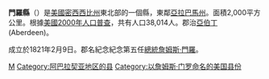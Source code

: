 {{Infobox U.S. County
| county  = 門羅縣
| state = 密西西比州
| en county  = Monroe County
| en state = Mississippi
| seal =
| map = Map of Mississippi highlighting Monroe County.svg
| map size = 150
| founded = 1821年2月9日
| seat = [[亞伯丁_(密西西比州)|亞伯丁]] |
 area = 2,000 [[km²|km²]] (772 [[square_mile|mi²]])
| area land = 1,979 km² (764 mi²)
| area water = 20 km² (8 mi²)
| area percentage = 1.02%
| census yr = 2000
| pop = 38,014
| density = 19
| web = www.monroecountyms.org
}}
'''門羅縣'''（{{lang-en|Monroe County}}）是[[美國|美國]][[密西西比州|密西西比州]]東北部的一個縣，東鄰[[亞拉巴馬州|亞拉巴馬州]]。面積2,000平方公里。根據[[美國2000年人口普查|美國2000年人口普查]]，共有人口38,014人。郡治[[亞伯丁_(密西西比州)|亞伯丁]] (Aberdeen)。

成立於1821年2月9日。郡名紀念紀念第五任[[美國總統|總統]][[詹姆斯·門羅|詹姆斯·門羅]]。

{{Authority control}}
[[Category:密西西比州行政區劃|M]]
[[Category:阿巴拉契亚地区的县|Category:阿巴拉契亚地区的县]]
[[Category:以詹姆斯·门罗命名的美国县份|Category:以詹姆斯·门罗命名的美国县份]]